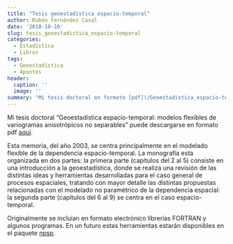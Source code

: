 ```yaml
---
title: "Tesis geoestadística espacio-temporal"
author: Rubén Fernández Casal
date: '2018-10-10'
slug: tesis_geoestadistica_espacio-temporal
categories:
  - Estadística
  - Libros
tags:
  - Geoestadística
  - Apuntes
header:
  caption: ''
  image: ''
summary: "Mi tesis doctoral en formato [pdf](/Geoestadistica_espacio-temporal.pdf)."  
---
```


Mi tesis doctoral "Geoestadística espacio-temporal: 
modelos flexibles de variogramas anisotrópicos no separables" puede descargarse en formato pdf [aquí](/Geoestadistica_espacio-temporal.pdf).

Esta memoria, del año 2003, se centra principalmente en el modelado flexible de la dependencia espacio-temporal. 
La monografía esta organizada en dos partes: la primera parte (capítulos del 2 al 5) consiste en una introducción a la geoestadística, donde se realiza una revisión de las distintas ideas y herramientas desarrolladas para el caso general de procesos espaciales, tratando con mayor detalle las distintas propuestas relacionadas con el modelado no paramétrico de la dependencia espacial: la segunda parte (capítulos del 6 al 9) se centra en el caso espacio-temporal.

Originalmente se incluían en formato electrónico librerías FORTRAN y algunos programas. En un futuro estas herramientas estarán disponibles en el paquete [npsp](https://rubenfcasal.github.io/npsp).